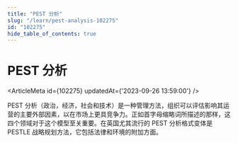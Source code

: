 ```yaml
---
title: "PEST 分析"
slug: "/learn/pest-analysis-102275"
id: "102275"
hide_table_of_contents: true
---
```



# PEST 分析

<ArticleMeta id={102275} updatedAt={'2023-09-26 13:59:00'} />
<div className='border-solid border-b border-t-0 my-4 border-[var(--ifm-color-gray-300)]' />

PEST 分析（政治，经济，社会和技术）是一种管理方法，组织可以评估影响其运营的主要外部因素，以在市场上更具竞争力。正如首字母缩略词所描述的那样，这四个领域对于这个模型至关重要。在英国尤其流行的 PEST 分析格式变体是 PESTLE 战略规划方法，它包括法律和环境的附加方面。
